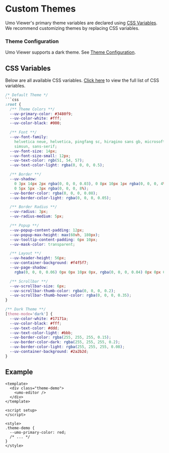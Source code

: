 # Custom Themes

Umo Viewer's primary theme variables are declared using [CSS Variables](https://developer.mozilla.org/en-US/docs/Web/CSS/Using_CSS_custom_properties). We recommend customizing themes by replacing CSS variables.

### Theme Configuration
Umo Viewer supports a dark theme.  See [Theme Configuration](./options/themes).

## CSS Variables

Below are all available CSS variables. [Click here](https://github.com/umodoc/viewer/tree/main/src/assets/styles/_variables.less) to view the full list of CSS variables.

```css
/* Default Theme */
```css
:root {
  /** Theme Colors **/
  --uv-primary-color: #3480f9;
  --uv-color-white: #fff;
  --uv-color-black: #000;

  /** Font **/
  --uv-font-family:
    helvetica neue, helvetica, pingfang sc, hiragino sans gb, microsoft yahei,
    simsun, sans-serif;
  --uv-font-size: 14px;
  --uv-font-size-small: 12px;
  --uv-text-color: rgb(51, 54, 57);
  --uv-text-color-light: rgba(0, 0, 0, 0.5);

  /** Border **/
  --uv-shadow:
    0 3px 14px 2px rgba(0, 0, 0, 0.03), 0 8px 10px 1px rgba(0, 0, 0, 4%),
    0 5px 5px -3px rgba(0, 0, 0, 8%);
  --uv-border-color: rgba(0, 0, 0, 0.08);
  --uv-border-color-light: rgba(0, 0, 0, 0.05);

  /** Border Radius **/
  --uv-radius: 3px;
  --uv-radius-medium: 5px;

  /** Popup **/
  --uv-popup-content-padding: 12px;
  --uv-popup-max-height: max(60vh, 180px);
  --uv-tooltip-content-padding: 6px 10px;
  --uv-mask-color: transparent;

  /** Layout **/
  --uv-header-height: 56px;
  --uv-container-background: #f4f5f7;
  --uv-page-shadow:
    rgba(0, 0, 0, 0.06) 0px 0px 10px 0px, rgba(0, 0, 0, 0.04) 0px 0px 0px 1px;

  /** Scrollbar **/
  --uv-scrollbar-size: 6px;
  --uv-scrollbar-thumb-color: rgba(0, 0, 0, 0.2);
  --uv-scrollbar-thumb-hover-color: rgba(0, 0, 0, 0.35);
}

/** Dark Theme **/
[theme-mode='dark'] {
  --uv-color-white: #17171a;
  --uv-color-black: #fff;
  --uv-text-color: #ddd;
  --uv-text-color-light: #bbb;
  --uv-border-color: rgba(255, 255, 255, 0.15);
  --uv-border-color-dark: rgba(255, 255, 255, 0.2);
  --uv-border-color-light: rgba(255, 255, 255, 0.08);
  --uv-container-background: #2a2b2d;
}
```

## Example

```vue
<template>
  <div class="theme-demo">
    <umo-editor />
  </div>
</template>

<script setup>
</script>

<style>
.theme-demo {
  --umo-primary-color: red;
  /* ... */
}
</style>
```
